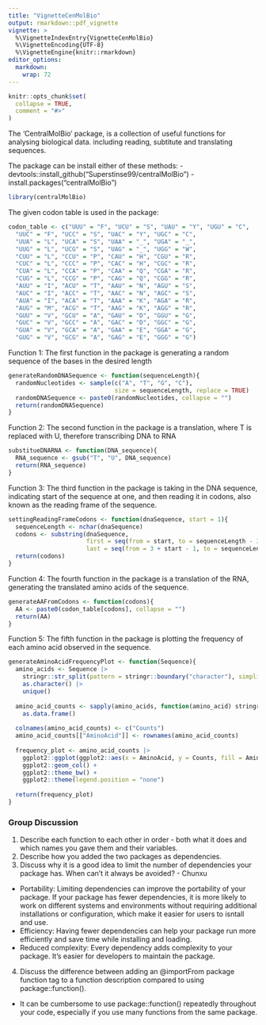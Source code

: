 ```yaml
---
title: "VignetteCenMolBio"
output: rmarkdown::pdf_vignette
vignette: >
  %\VignetteIndexEntry{VignetteCenMolBio}
  %\VignetteEncoding{UTF-8}
  %\VignetteEngine{knitr::rmarkdown}
editor_options: 
  markdown: 
    wrap: 72
---
```


```r
knitr::opts_chunk$set(
  collapse = TRUE,
  comment = "#>"
)
```

The 'CentralMolBio' package, is a collection of useful functions for
analysing biological data. including reading, subtitute and translating
sequences.

The package can be install either of these methods: -
devtools::install_github("Superstinse99/centralMolBio") -
install.packages("centralMolBio")

```r
library(centralMolBio)
```

The given codon table is used in the package:

```r
codon_table <- c("UUU" = "F", "UCU" = "S", "UAU" = "Y", "UGU" = "C",
  "UUC" = "F", "UCC" = "S", "UAC" = "Y", "UGC" = "C",
  "UUA" = "L", "UCA" = "S", "UAA" = "_", "UGA" = "_",
  "UUG" = "L", "UCG" = "S", "UAG" = "_", "UGG" = "W",
  "CUU" = "L", "CCU" = "P", "CAU" = "H", "CGU" = "R",
  "CUC" = "L", "CCC" = "P", "CAC" = "H", "CGC" = "R",
  "CUA" = "L", "CCA" = "P", "CAA" = "Q", "CGA" = "R",
  "CUG" = "L", "CCG" = "P", "CAG" = "Q", "CGG" = "R",
  "AUU" = "I", "ACU" = "T", "AAU" = "N", "AGU" = "S",
  "AUC" = "I", "ACC" = "T", "AAC" = "N", "AGC" = "S",
  "AUA" = "I", "ACA" = "T", "AAA" = "K", "AGA" = "R",
  "AUG" = "M", "ACG" = "T", "AAG" = "K", "AGG" = "R",
  "GUU" = "V", "GCU" = "A", "GAU" = "D", "GGU" = "G",
  "GUC" = "V", "GCC" = "A", "GAC" = "D", "GGC" = "G",
  "GUA" = "V", "GCA" = "A", "GAA" = "E", "GGA" = "G",
  "GUG" = "V", "GCG" = "A", "GAG" = "E", "GGG" = "G")
```

Function 1: The first function in the package is generating a random
sequence of the bases in the desired length

```r
generateRandomDNASequence <- function(sequenceLength){
  randomNucleotides <- sample(c("A", "T", "G", "C"), 
                              size = sequenceLength, replace = TRUE)
  randomDNASequence <- paste0(randomNucleotides, collapse = "")
  return(randomDNASequence)
}
```

Function 2: The second function in the package is a translation, where T
is replaced with U, therefore transcribing DNA to RNA

```r
substitueDNARNA <- function(DNA_sequence){
  RNA_sequence <- gsub("T", "U", DNA_sequence)
  return(RNA_sequence)
}
```

Function 3: The third function in the package is taking in the DNA
sequence, indicating start of the sequence at one, and then reading it
in codons, also known as the reading frame of the sequence.

```r
settingReadingFrameCodons <- function(dnaSequence, start = 1){
  sequenceLength <- nchar(dnaSequence)
  codons <- substring(dnaSequence,
                      first = seq(from = start, to = sequenceLength - 3 + 1, by = 3),
                      last = seq(from = 3 + start - 1, to = sequenceLength, by = 3))
  return(codons)
}

```

Function 4: The fourth function in the package is a translation of the
RNA, generating the translated amino acids of the sequence.

```r
generateAAFromCodons <- function(codons){
  AA <- paste0(codon_table[codons], collapse = "")
  return(AA)
}
```

Function 5: The fifth function in the package is plotting the frequency
of each amino acid observed in the sequence.

```r
generateAminoAcidFrequencyPlot <- function(Sequence){
  amino_acids <- Sequence |>
    stringr::str_split(pattern = stringr::boundary("character"), simplify = TRUE) |>
    as.character() |>
    unique()
  
  amino_acid_counts <- sapply(amino_acids, function(amino_acid) stringr::str_count(string = Sequence, pattern = amino_acid)) |>
    as.data.frame()
  
  colnames(amino_acid_counts) <- c("Counts")
  amino_acid_counts[["AminoAcid"]] <- rownames(amino_acid_counts)
  
  frequency_plot <- amino_acid_counts |>
    ggplot2::ggplot(ggplot2::aes(x = AminoAcid, y = Counts, fill = AminoAcid)) +
    ggplot2::geom_col() +
    ggplot2::theme_bw() +
    ggplot2::theme(legend.position = "none")
  
  return(frequency_plot)
}
```

### Group Discussion
1. Describe each function to each other in order - both what it does and which names you gave them and their variables.
2. Describe how you added the two packages as dependencies.
3. Discuss why it is a good idea to limit the number of dependencies your package has. When can’t it always be avoided? - Chunxu
* Portability: Limiting dependencies can improve the portability of your package. If your package has fewer dependencies, it is more likely to work on different systems and environments without requiring additional installations or configuration, which make it easier for users to isntall and use.
* Efficiency: Having fewer dependencies can help your package run more efficiently and save time while installing and loading.
* Reduced complexity: Every dependency adds complexity to your package. It's easier for developers to maintain the package.
4. Discuss the difference between adding an @importFrom package function tag to a function description compared to using package::function().
* It can be cumbersome to use package::function() repeatedly throughout your code, especially if you use many functions from the same package.


